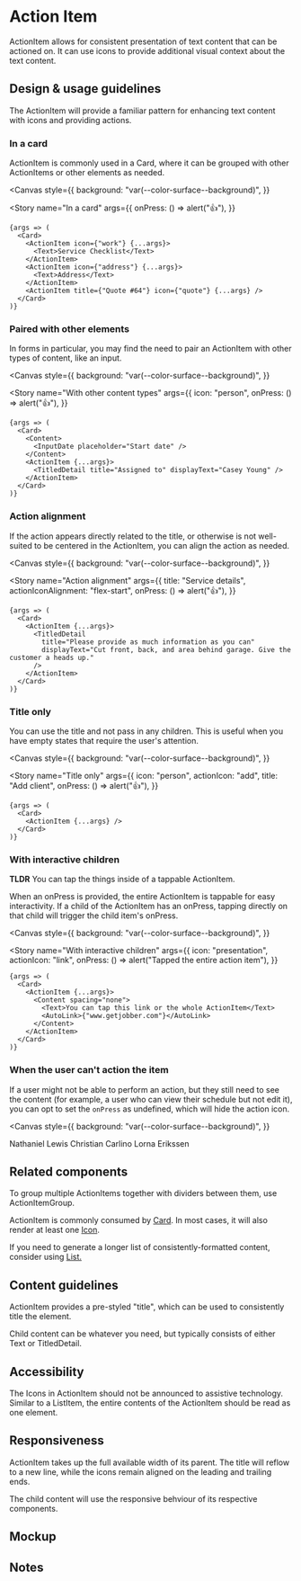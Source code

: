 
<Meta title="Components/Layouts and Structure/ActionItem" />

# Action Item

ActionItem allows for consistent presentation of text content that can be
actioned on. It can use icons to provide additional visual context about the
text content.

## Design & usage guidelines

The ActionItem will provide a familiar pattern for enhancing text content with
icons and providing actions.

### In a card

ActionItem is commonly used in a Card, where it can be grouped with other
ActionItems or other elements as needed.

<Canvas
  style={{
    background: "var(--color-surface--background)",
  }}
>
  <Story
    name="In a card"
    args={{
      onPress: () => alert("👍"),
    }}
  >
    {args => (
      <Card>
        <ActionItem icon={"work"} {...args}>
          <Text>Service Checklist</Text>
        </ActionItem>
        <ActionItem icon={"address"} {...args}>
          <Text>Address</Text>
        </ActionItem>
        <ActionItem title={"Quote #64"} icon={"quote"} {...args} />
      </Card>
    )}
  </Story>
</Canvas>

### Paired with other elements

In forms in particular, you may find the need to pair an ActionItem with other
types of content, like an input.

<Canvas
  style={{
    background: "var(--color-surface--background)",
  }}
>
  <Story
    name="With other content types"
    args={{
      icon: "person",
      onPress: () => alert("👍"),
    }}
  >
    {args => (
      <Card>
        <Content>
          <InputDate placeholder="Start date" />
        </Content>
        <ActionItem {...args}>
          <TitledDetail title="Assigned to" displayText="Casey Young" />
        </ActionItem>
      </Card>
    )}
  </Story>
</Canvas>

### Action alignment

If the action appears directly related to the title, or otherwise is not
well-suited to be centered in the ActionItem, you can align the action as
needed.

<Canvas
  style={{
    background: "var(--color-surface--background)",
  }}
>
  <Story
    name="Action alignment"
    args={{
      title: "Service details",
      actionIconAlignment: "flex-start",
      onPress: () => alert("👍"),
    }}
  >
    {args => (
      <Card>
        <ActionItem {...args}>
          <TitledDetail
            title="Please provide as much information as you can"
            displayText="Cut front, back, and area behind garage. Give the customer a heads up."
          />
        </ActionItem>
      </Card>
    )}
  </Story>
</Canvas>

### Title only

You can use the title and not pass in any children. This is useful when you have
empty states that require the user's attention.

<Canvas
  style={{
    background: "var(--color-surface--background)",
  }}
>
  <Story
    name="Title only"
    args={{
      icon: "person",
      actionIcon: "add",
      title: "Add client",
      onPress: () => alert("👍"),
    }}
  >
    {args => (
      <Card>
        <ActionItem {...args} />
      </Card>
    )}
  </Story>
</Canvas>

### With interactive children

**TLDR** You can tap the things inside of a tappable ActionItem.

When an onPress is provided, the entire ActionItem is tappable for easy
interactivity. If a child of the ActionItem has an onPress, tapping directly on
that child will trigger the child item's onPress.

<Canvas
  style={{
    background: "var(--color-surface--background)",
  }}
>
  <Story
    name="With interactive children"
    args={{
      icon: "presentation",
      actionIcon: "link",
      onPress: () => alert("Tapped the entire action item"),
    }}
  >
    {args => (
      <Card>
        <ActionItem {...args}>
          <Content spacing="none">
            <Text>You can tap this link or the whole ActionItem</Text>
            <AutoLink>{"www.getjobber.com"}</AutoLink>
          </Content>
        </ActionItem>
      </Card>
    )}
  </Story>
</Canvas>

### When the user can't action the item

If a user might not be able to perform an action, but they still need to see the
content (for example, a user who can view their schedule but not edit it), you
can opt to set the `onPress` as undefined, which will hide the action icon.

<Canvas
  style={{
    background: "var(--color-surface--background)",
  }}
>
  <Story name="No action">
    <Card>
      <ActionItem icon="userSwitch" title="Team">
        <Text>Nathaniel Lewis</Text>
        <Text>Christian Carlino</Text>
        <Text>Lorna Erikssen</Text>
      </ActionItem>
    </Card>
  </Story>
</Canvas>

## Related components

To group multiple ActionItems together with dividers between them, use
ActionItemGroup.

ActionItem is commonly consumed by
[Card](/docs/atlantis-layouts-and-containers-card--card). In most cases, it will
also render at least one [Icon](/docs/atlantis-images-and-icons-icon--icon).

If you need to generate a longer list of consistently-formatted content,
consider using [List.](/docs/atlantis-lists-list--list)

## Content guidelines

ActionItem provides a pre-styled "title", which can be used to consistently
title the element.

Child content can be whatever you need, but typically consists of either Text or
TitledDetail.

## Accessibility

The Icons in ActionItem should not be announced to assistive technology. Similar
to a ListItem, the entire contents of the ActionItem should be read as one
element.

## Responsiveness

ActionItem takes up the full available width of its parent. The title will
reflow to a new line, while the icons remain aligned on the leading and trailing
ends.

The child content will use the responsive behviour of its respective components.

## Mockup

<Figma
  collapsable
  url="https://www.figma.com/file/avvgu5SkbBvS8lGVePBsqO/%F0%9F%92%99-Product%2FMobile?node-id=41947%3A224683"
/>

## Notes

<!--
  What decisions worth remembering have gone into this component? Did we consider any potentially valuable
  functionality that we’re not implementing right now for scope purposes? Are there any design decisions
  that might need explaining beyond the usage guidelines? This will help consumers understand this component
  more fully.
-->
